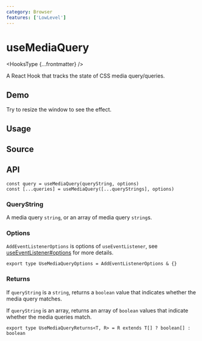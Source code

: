 ```yaml
---
category: Browser
features: ['LowLevel']
---
```


# useMediaQuery


<HooksType {...frontmatter} />

A React Hook that tracks the state of CSS media query/queries.

## Demo

Try to resize the window to see the effect.


<App />

## Usage



## Source


<Source />

## API

```tsx
const query = useMediaQuery(queryString, options)
const [...queries] = useMediaQuery([...queryStrings], options)
```

### QueryString

A media query `string`, or an array of media query `string`s.

### Options

`AddEventListenerOptions` is options of `useEventListener`, see [useEventListener#options](/reference/use-event-listener/#options) for more details.

```tsx
export type UseMediaQueryOptions = AddEventListenerOptions & {}
```

### Returns

If `queryString` is a `string`, returns a `boolean` value that indicates whether the media query matches.

If `queryString` is an array, returns an array of `boolean` values that indicate whether the media queries match.

```tsx
export type UseMediaQueryReturns<T, R> = R extends T[] ? boolean[] : boolean
```
